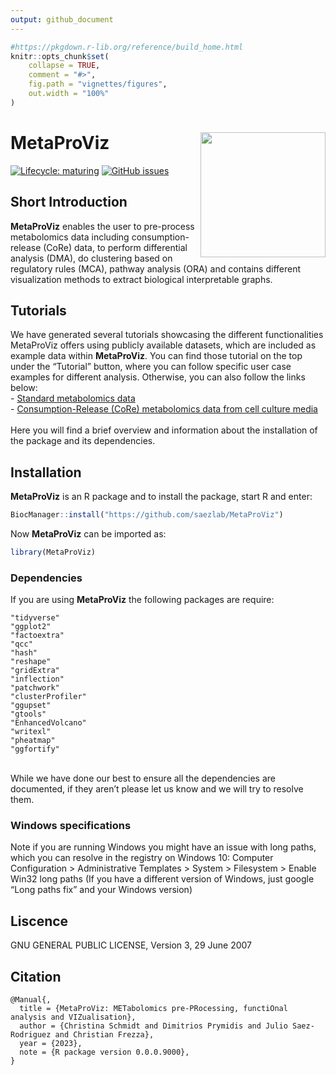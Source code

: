 ```yaml
---
output: github_document
---
```


<!-- README.md is generated from README.Rmd. Please edit that file -->

```r
#https://pkgdown.r-lib.org/reference/build_home.html
knitr::opts_chunk$set(
    collapse = TRUE,
    comment = "#>",
    fig.path = "vignettes/figures",
    out.width = "100%"
)
```

# MetaProViz <img src="vignettes/Hexagon_MetaProViz.png" align="right" width="200" />


<!-- badges: start -->
[![Lifecycle: maturing](https://img.shields.io/badge/lifecycle-maturing-blue.svg)](https://www.tidyverse.org/lifecycle/#maturing)
[![GitHub issues](https://img.shields.io/github/issues/saezlab/MetaProViz)](https://github.com/saezlab/MetaProViz/issues)
<!-- badges: end -->

## **Short Introduction**
**MetaProViz** enables the user to pre-process metabolomics data including consumption-release (CoRe) data, to perform differential analysis (DMA), do clustering based on regulatory rules (MCA), pathway analysis (ORA) and contains different visualization methods to extract biological interpretable graphs.

## Tutorials
We have generated several tutorials showcasing the different functionalities MetaProViz offers using publicly available datasets, which are included as example data within **MetaProViz**. You can find those tutorial on the top under the "Tutorial" button, where you can follow specific user case examples for different analysis. Otherwise, you can also follow the links below:\
- [Standard metabolomics data](https://github.com/saezlab/MetaProViz/docs/articles/Standard%20Metabolomics.html)\
- [Consumption-Release (CoRe) metabolomics data from cell culture media](https://github.com/saezlab/MetaProViz/docs/articles/CoRe%20Metabolomics.html)\
\
Here you will find a brief overview and information about the installation of the package and its dependencies.

## Installation
**MetaProViz** is an R package and to install the package, start R and enter:
```r
BiocManager::install("https://github.com/saezlab/MetaProViz")
```

Now **MetaProViz** can be imported as:
```r
library(MetaProViz)
```

### Dependencies
If you are using **MetaProViz** the following packages are require:\
```
"tidyverse"
"ggplot2"
"factoextra"
"qcc"
"hash"
"reshape"
"gridExtra"
"inflection"
"patchwork"
"clusterProfiler"
"ggupset"
"gtools"
"EnhancedVolcano"
"writexl"
"pheatmap"
"ggfortify"
```
\
While we have done our best to ensure all the dependencies are documented, if they aren't please let us know and we will try to resolve them.

### Windows specifications
Note if you are running Windows you might have an issue with long paths, which you can resolve in the registry on Windows 10:
Computer Configuration > Administrative Templates > System > Filesystem > Enable Win32 long paths
(If you have a different version of Windows, just google "Long paths fix" and your Windows version)

## Liscence
GNU GENERAL PUBLIC LICENSE, Version 3, 29 June 2007

## Citation
```
@Manual{,
  title = {MetaProViz: METabolomics pre-PRocessing, functiOnal analysis and VIZualisation},
  author = {Christina Schmidt and Dimitrios Prymidis and Julio Saez-Rodriguez and Christian Frezza},
  year = {2023},
  note = {R package version 0.0.0.9000},
}
```



